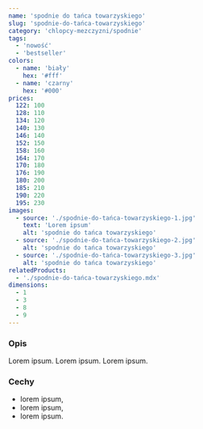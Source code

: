 ```yaml
---
name: 'spodnie do tańca towarzyskiego'
slug: 'spodnie-do-tańca-towarzyskiego'
category: 'chlopcy-mezczyzni/spodnie'
tags:
  - 'nowość'
  - 'bestseller'
colors:
  - name: 'biały'
    hex: '#fff'
  - name: 'czarny'
    hex: '#000'
prices:
  122: 100
  128: 110
  134: 120
  140: 130
  146: 140
  152: 150
  158: 160
  164: 170
  170: 180
  176: 190
  180: 200
  185: 210
  190: 220
  195: 230
images:
  - source: './spodnie-do-tańca-towarzyskiego-1.jpg'
    text: 'Lorem ipsum'
    alt: 'spodnie do tańca towarzyskiego'
  - source: './spodnie-do-tańca-towarzyskiego-2.jpg'
    alt: 'spodnie do tańca towarzyskiego'
  - source: './spodnie-do-tańca-towarzyskiego-3.jpg'
    alt: 'spodnie do tańca towarzyskiego'
relatedProducts:
  - './spodnie-do-tańca-towarzyskiego.mdx'
dimensions:
  - 1
  - 3
  - 8
  - 9
---
```


### Opis

Lorem ipsum. Lorem ipsum. Lorem ipsum.

### Cechy

- lorem ipsum,
- lorem ipsum,
- lorem ipsum.
